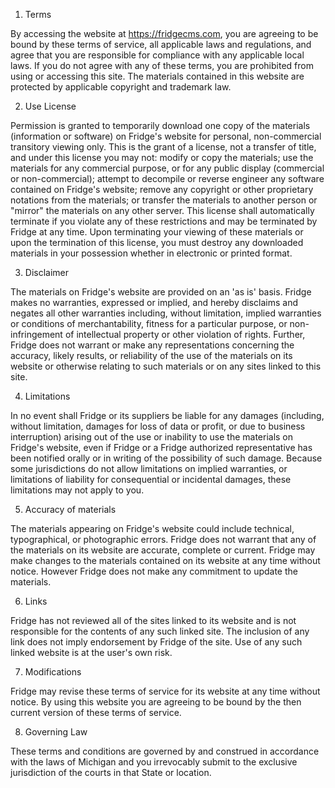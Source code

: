 
<PageTitle name='Terms' />

1. Terms

By accessing the website at https://fridgecms.com, you are agreeing to be bound by these terms of service, all applicable laws and regulations, and agree that you are responsible for compliance with any applicable local laws. If you do not agree with any of these terms, you are prohibited from using or accessing this site. The materials contained in this website are protected by applicable copyright and trademark law.

2. Use License

Permission is granted to temporarily download one copy of the materials (information or software) on Fridge's website for personal, non-commercial transitory viewing only. This is the grant of a license, not a transfer of title, and under this license you may not:
modify or copy the materials;
use the materials for any commercial purpose, or for any public display (commercial or non-commercial);
attempt to decompile or reverse engineer any software contained on Fridge's website;
remove any copyright or other proprietary notations from the materials; or
transfer the materials to another person or "mirror" the materials on any other server.
This license shall automatically terminate if you violate any of these restrictions and may be terminated by Fridge at any time. Upon terminating your viewing of these materials or upon the termination of this license, you must destroy any downloaded materials in your possession whether in electronic or printed format.

3. Disclaimer

The materials on Fridge's website are provided on an 'as is' basis. Fridge makes no warranties, expressed or implied, and hereby disclaims and negates all other warranties including, without limitation, implied warranties or conditions of merchantability, fitness for a particular purpose, or non-infringement of intellectual property or other violation of rights.
Further, Fridge does not warrant or make any representations concerning the accuracy, likely results, or reliability of the use of the materials on its website or otherwise relating to such materials or on any sites linked to this site.

4. Limitations

In no event shall Fridge or its suppliers be liable for any damages (including, without limitation, damages for loss of data or profit, or due to business interruption) arising out of the use or inability to use the materials on Fridge's website, even if Fridge or a Fridge authorized representative has been notified orally or in writing of the possibility of such damage. Because some jurisdictions do not allow limitations on implied warranties, or limitations of liability for consequential or incidental damages, these limitations may not apply to you.

5. Accuracy of materials

The materials appearing on Fridge's website could include technical, typographical, or photographic errors. Fridge does not warrant that any of the materials on its website are accurate, complete or current. Fridge may make changes to the materials contained on its website at any time without notice. However Fridge does not make any commitment to update the materials.

6. Links

Fridge has not reviewed all of the sites linked to its website and is not responsible for the contents of any such linked site. The inclusion of any link does not imply endorsement by Fridge of the site. Use of any such linked website is at the user's own risk.

7. Modifications

Fridge may revise these terms of service for its website at any time without notice. By using this website you are agreeing to be bound by the then current version of these terms of service.

8. Governing Law

These terms and conditions are governed by and construed in accordance with the laws of Michigan and you irrevocably submit to the exclusive jurisdiction of the courts in that State or location.
